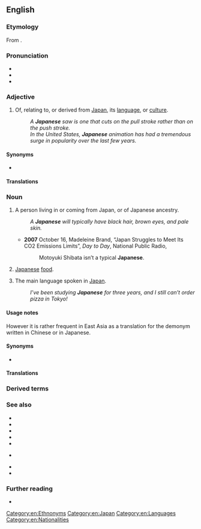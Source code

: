 {{interwiktionary|code=}}
==English==
===Etymology===
From {{suffix|en|Japan|ese}}.

===Pronunciation===
* {{IPA|/ˌdʒæpəˈniːz/|lang=en}}
* 
* {{rhymes|iːz|lang=en}}

===Adjective===
{{en-adj|-}}

# Of, relating to, or derived from [[Japan]], its [[language]], or [[culture]].
#: ''A '''Japanese''' saw is one that cuts on the pull stroke rather than on the push stroke.''
#: ''In the United States, '''Japanese''' animation has had a tremendous surge in popularity over the last few years.''

====Synonyms====
* {{l|en|Nipponic}}

====Translations====
===Noun===
{{en-noun|~|Japanese|Japaneses}}

# {{lb|en|countable}} A person living in or coming from Japan, or of Japanese ancestry.
#: ''A '''Japanese''' will typically have black hair, brown eyes, and pale skin.''
#* '''2007''' October 16, Madeleine Brand, “Japan Struggles to Meet Its CO2 Emissions Limits”, ''Day to Day'', National Public Radio,
#*: Motoyuki Shibata isn’t a typical '''Japanese'''.
# {{lb|en|uncountable}} [[#Adjective|Japanese]] [[food]].
#: {{ux|en|Let’s go out to eat. I’m in the mood for '''Japanese'''.}}
# The main language spoken in [[Japan]].
#:''I’ve been studying '''Japanese''' for three years, and I still can’t order pizza in Tokyo!''

====Usage notes====
However it is rather frequent in East Asia as a translation for the demonym written  in Chinese or  in Japanese.

====Synonyms====
* {{q|language}} {{l|en|Nihongo}}

====Translations====
===Derived terms===
{{der2|en|[[Japanese amberjack]] ({{taxlink|Seriola quinqueradiata|species|ver=171026}})|Japanese Bobtail|[[Japanese bunching onion]] (''{{l|mul|Allium fistulosum}}'')|[[Japanese bush warbler]] ({{taxlink|Horornis diphone|species|noshow=1}})|Japanese encephalitis|[[Japanese giant salamander]] ({{taxlink|Andrias japonicus|species|noshow=1|ver=161224}})|[[Japanese knotweed]] ({{taxlink|Fallopia japonica|species|noshow=1}})|[[Japanese lantern]] (''{{l|mul|Physalis alkekengi}}'')|{{vern|Japanese scallop}} ({{taxlink|Mizuhopecten yessoensis|species|ver=180924}})|[[Japanese sea lion]] ({{taxlink|Zalophus japonicus|species|noshow=1}})|Japanese slipper|Japanese spitz|[[Japanese yew]] (''{{l|mul|Taxus cuspidata}}'')|Middle Japanese|non-Japanese}}

===See also===
* {{l|en|Japan}}
* {{l|en|wapanese}}
* {{l|en|Japanophile}}
* 
* {{l|en|Jap}}
* {{l|en|Nihongo}} {{qualifier|in Japanese}}
* {{langcat|ja}}
* {{langlist}}

===Further reading===
* {{ISO 639|link=Ethnologue|1code=ja|code=jpn}}

[[Category:en:Ethnonyms]]
[[Category:en:Japan]]
[[Category:en:Languages]]
[[Category:en:Nationalities]]